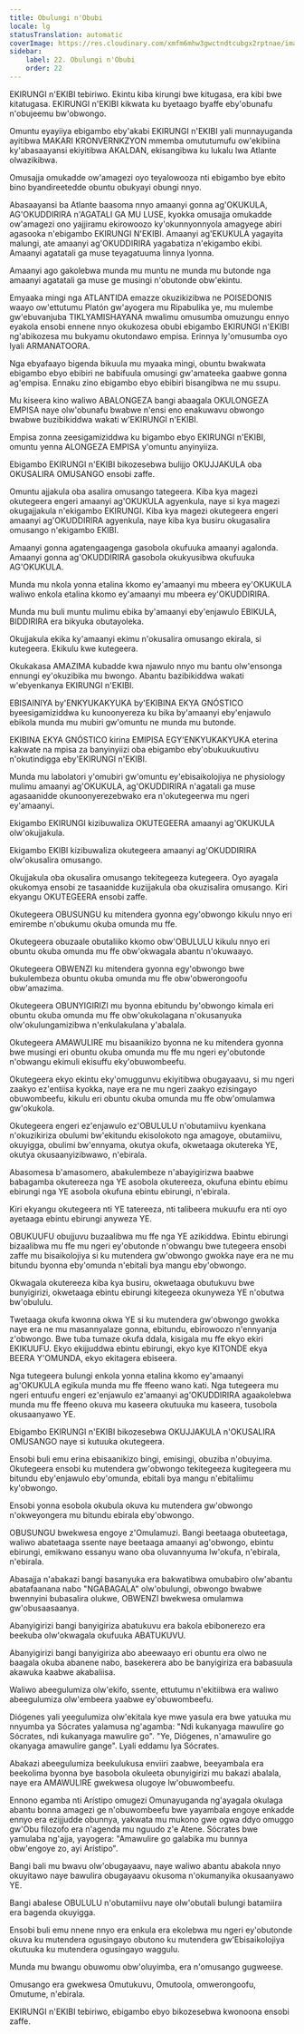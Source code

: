 ```yaml
---
title: Obulungi n'Obubi
locale: lg
statusTranslation: automatic
coverImage: https://res.cloudinary.com/xmfm6mhw3gwctndtcubgx2rptnae/image/upload/v1740337243/small_cover_educacion_fundamental_a051170f1c.webp
sidebar:
    label: 22. Obulungi n'Obubi
    order: 22
---
```

EKIRUNGI n'EKIBI tebiriwo. Ekintu kiba kirungi bwe kitugasa, era kibi bwe kitatugasa. EKIRUNGI n'EKIBI kikwata ku byetaago byaffe eby'obunafu n'obujeemu bw'obwongo.

Omuntu eyayiiya ebigambo eby'akabi EKIRUNGI n'EKIBI yali munnayuganda ayitibwa MAKARI KRONVERNKZYON mmemba omututumufu ow'ekibiina ky'abasaayansi ekiyitibwa AKALDAN, ekisangibwa ku lukalu lwa Atlante olwazikibwa.

Omusajja omukadde ow'amagezi oyo teyalowooza nti ebigambo bye ebito bino byandireetedde obuntu obukyayi obungi nnyo.

Abasaayansi ba Atlante baasoma nnyo amaanyi gonna ag'OKUKULA, AG'OKUDDIRIRA n'AGATALI GA MU LUSE, kyokka omusajja omukadde ow'amagezi ono yajjiramu ekirowoozo ky'okunnyonnyola amagyege abiri agasooka n'ebigambo EKIRUNGI N'EKIBI. Amaanyi ag'EKUKULA yagayita malungi, ate amaanyi ag'OKUDDIRIRA yagabatiza n'ekigambo ekibi. Amaanyi agatatali ga muse teyagatuuma linnya lyonna.

Amaanyi ago gakolebwa munda mu muntu ne munda mu butonde nga amaanyi agatatali ga muse ge musingi n'obutonde obw'ekintu.

Emyaaka mingi nga ATLANTIDA emazze okuzikizibwa ne POISEDONIS waayo ow'ettutumu Platón gw'ayogera mu Ripabulika ye, mu mulembe gw'ebuvanjuba TIKLYAMISHAYANA mwalimu omusumba omuzungu ennyo eyakola ensobi ennene nnyo okukozesa obubi ebigambo EKIRUNGI n'EKIBI ng'abikozesa mu bukyamu okutondawo empisa. Erinnya ly'omusumba oyo lyali ARMANATOORA.

Nga ebyafaayo bigenda bikuula mu myaaka mingi, obuntu bwakwata ebigambo ebyo ebibiri ne babifuula omusingi gw'amateeka gaabwe gonna ag'empisa. Ennaku zino ebigambo ebyo ebibiri bisangibwa ne mu ssupu.

Mu kiseera kino waliwo ABALONGEZA bangi abaagala OKULONGEZA EMPISA naye olw'obunafu bwabwe n'ensi eno enakuwavu obwongo bwabwe buzibikiddwa wakati w'EKIRUNGI n'EKIBI.

Empisa zonna zeesigamiziddwa ku bigambo ebyo EKIRUNGI n'EKIBI, omuntu yenna ALONGEZA EMPISA y'omuntu anyinyiiza.

Ebigambo EKIRUNGI n'EKIBI bikozesebwa bulijjo OKUJJAKULA oba OKUSALIRA OMUSANGO ensobi zaffe.

Omuntu ajjakula oba asalira omusango tategeera. Kiba kya magezi okutegeera engeri amaanyi ag'OKUKULA agyenkula, naye si kya magezi okugajjakula n'ekigambo EKIRUNGI. Kiba kya magezi okutegeera engeri amaanyi ag'OKUDDIRIRA agyenkula, naye kiba kya busiru okugasalira omusango n'ekigambo EKIBI.

Amaanyi gonna agatengaagenga gasobola okufuuka amaanyi agalonda. Amaanyi gonna ag'OKUDDIRIRA gasobola okukyusibwa okufuuka AG'OKUKULA.

Munda mu nkola yonna etalina kkomo ey'amaanyi mu mbeera ey'OKUKULA waliwo enkola etalina kkomo ey'amaanyi mu mbeera ey'OKUDDIRIRA.

Munda mu buli muntu mulimu ebika by'amaanyi eby'enjawulo EBIKULA, BIDDIRIRA era bikyuka obutayoleka.

Okujjakula ekika ky'amaanyi ekimu n'okusalira omusango ekirala, si kutegeera. Ekikulu kwe kutegeera.

Okukakasa AMAZIMA kubadde kwa njawulo nnyo mu bantu olw'ensonga ennungi ey'okuzibika mu bwongo. Abantu bazibikiddwa wakati w'ebyenkanya EKIRUNGI n'EKIBI.

EBISAINIYA by'ENKYUKAKYUKA by'EKIBINA EKYA GNÓSTICO byeesigamiziddwa ku kunoonyereza ku bika by'amaanyi eby'enjawulo ebikola munda mu mubiri gw'omuntu ne munda mu butonde.

EKIBINA EKYA GNÓSTICO kirina EMIPISA EGY'ENKYUKAKYUKA eterina kakwate na mpisa za banyinyiizi oba ebigambo eby'obukuukuutivu n'okutindigga eby'EKIRUNGI n'EKIBI.

Munda mu labolatori y'omubiri gw'omuntu ey'ebisaikolojiya ne physiology mulimu amaanyi ag'OKUKULA, ag'OKUDDIRIRA n'agatali ga muse agasaanidde okunoonyerezebwako era n'okutegeerwa mu ngeri ey'amaanyi.

Ekigambo EKIRUNGI kizibuwaliza OKUTEGEERA amaanyi ag'OKUKULA olw'okujjakula.

Ekigambo EKIBI kizibuwaliza okutegeera amaanyi ag'OKUDDIRIRA olw'okusalira omusango.

Okujjakula oba okusalira omusango tekitegeeza kutegeera. Oyo ayagala okukomya ensobi ze tasaanidde kuzijjakula oba okuzisalira omusango. Kiri ekyangu OKUTEGEERA ensobi zaffe.

Okutegeera OBUSUNGU ku mitendera gyonna egy'obwongo kikulu nnyo eri emirembe n'obukumu okuba omunda mu ffe.

Okutegeera obuzaale obutaliiko kkomo obw'OBULULU kikulu nnyo eri obuntu okuba omunda mu ffe obw'okwagala abantu n'okuwaayo.

Okutegeera OBWENZI ku mitendera gyonna egy'obwongo bwe bukulembeza obuntu okuba omunda mu ffe obw'obwerongoofu obw'amazima.

Okutegeera OBUNYIGIRIZI mu byonna ebitundu by'obwongo kimala eri obuntu okuba omunda mu ffe obw'okukolagana n'okusanyuka olw'okulungamizibwa n'enkulakulana y'abalala.

Okutegeera AMAWULIRE mu bisaanikizo byonna ne ku mitendera gyonna bwe musingi eri obuntu okuba omunda mu ffe mu ngeri ey'obutonde n'obwangu ekimuli ekisuffu eky'obuwombeefu.

Okutegeera ekyo ekintu eky'omuggunvu ekiyitibwa obugayaavu, si mu ngeri zaakyo ez'entiisa kyokka, naye era ne mu ngeri zaakyo ezisingayo obuwombeefu, kikulu eri obuntu okuba omunda mu ffe obw'omulamwa gw'okukola.

Okutegeera engeri ez'enjawulo ez'OBULULU n'obutamiivu kyenkana n'okuzikiriza obulumi bw'ekitundu ekisolokoto nga amagoye, obutamiivu, okuyigga, obulimi bw'ennyama, okutya okufa, okwetaaga okutereka YE, okutya okusaanyizibwawo, n'ebirala.

Abasomesa b'amasomero, abakulembeze n'abayigirizwa baabwe babagamba okutereeza nga YE asobola okutereeza, okufuna ebintu ebimu ebirungi nga YE asobola okufuna ebintu ebirungi, n'ebirala.

Kiri ekyangu okutegeera nti YE tatereeza, nti talibeera mukuufu era nti oyo ayetaaga ebintu ebirungi anyweza YE.

OBUKUUFU obujjuvu buzaalibwa mu ffe nga YE azikiddwa. Ebintu ebirungi bizaalibwa mu ffe mu ngeri ey'obutonde n'obwangu bwe tutegeera ensobi zaffe mu bisaikolojiya si ku mutendera gw'obwongo gwokka naye era ne mu bitundu byonna eby'omunda n'ebitali bya mangu eby'obwongo.

Okwagala okutereeza kiba kya busiru, okwetaaga obutukuvu bwe bunyigirizi, okwetaaga ebintu ebirungi kitegeeza okunyweza YE n'obutwa bw'obululu.

Twetaaga okufa kwonna okwa YE si ku mutendera gw'obwongo gwokka naye era ne mu masannyalaze gonna, ebitundu, ebirowoozo n'ennyanja z'obwongo. Bwe tuba tumaze okufa ddala, kisigala mu ffe ekyo ekiri EKIKUUFU. Ekyo ekijjuddwa ebintu ebirungi, ekyo kye KITONDE ekya BEERA Y'OMUNDA, ekyo ekitagera ebiseera.

Nga tutegeera bulungi enkola yonna etalina kkomo ey'amaanyi ag'OKUKULA egikula munda mu ffe ffeeno wano kati. Nga tutegeera mu ngeri entuufu engeri ez'enjawulo ez'amaanyi ag'OKUDDIRIRA agaakolebwa munda mu ffe ffeeno okuva mu kaseera okutuuka mu kaseera, tusobola okusaanyawo YE.

Ebigambo EKIRUNGI n'EKIBI bikozesebwa OKUJJAKULA n'OKUSALIRA OMUSANGO naye si kutuuka okutegeera.

Ensobi buli emu erina ebisaanikizo bingi, emisingi, obuziba n'obuyima. Okutegeera ensobi ku mutendera gw'obwongo tekitegeeza kugitegeera mu bitundu eby'enjawulo eby'omunda, ebitali bya mangu n'ebitaliimu ky'obwongo.

Ensobi yonna esobola okubula okuva ku mutendera gw'obwongo n'okweyongera mu bitundu ebirala eby'obwongo.

OBUSUNGU bwekwesa engoye z'Omulamuzi. Bangi beetaaga obuteetaga, waliwo abatetaaga ssente naye beetaaga amaanyi ag'obwongo, ebintu ebirungi, emikwano essanyu wano oba oluvannyuma lw'okufa, n'ebirala, n'ebirala.

Abasajja n'abakazi bangi basanyuka era bakwatibwa omubabiro olw'abantu abatafaanana nabo "NGABAGALA" olw'obulungi, obwongo bwabwe bwennyini bubasalira olukwe, OBWENZI bwekwesa omulamwa gw'obusaasaanya.

Abanyigirizi bangi banyigiriza abatukuvu era bakola ebibonerezo era beekuba olw'okwagala okufuuka ABATUKUVU.

Abanyigirizi bangi banyigiriza abo abeewaayo eri obuntu era olwo ne baagala okuba abanene nabo, basekerera abo be banyigiriza era babasuula akawuka kaabwe akabaliisa.

Waliwo abeegulumiza olw'ekifo, ssente, ettutumu n'ekitiibwa era waliwo abeegulumiza olw'embeera yaabwe ey'obuwombeefu.

Diógenes yali yeegulumiza olw'ekitala kye mwe yasula era bwe yatuuka mu nnyumba ya Sócrates yalamusa ng'agamba: "Ndi kukanyaga mawulire go Sócrates, ndi kukanyaga mawulire go". "Ye, Diógenes, n'amawulire go okanyaga amawulire gange". Lyali eddamu lya Sócrates.

Abakazi abeegulumiza beekulukusa enviiri zaabwe, beeyambala era beekolima byonna bye basobola okuleeta obunyigirizi mu bakazi abalala, naye era AMAWULIRE gwekwesa olugoye lw'obuwombeefu.

Ennono egamba nti Arístipo omugezi Omunayuganda ng'ayagala okulaga abantu bonna amagezi ge n'obuwombeefu bwe yayambala engoye enkadde ennyo era ezijjudde obunnya, yakwata mu mukono gwe ogwa ddyo omuggo gw'Obu filozofo era n'agenda mu nguudo z'e Atene. Sócrates bwe yamulaba ng'ajja, yayogera: "Amawulire go galabika mu bunnya obw'engoye zo, ayi Arístipo".

Bangi bali mu bwavu olw'obugayaavu, naye waliwo abantu abakola nnyo okuyitawo naye bawulira obugayaavu okusoma n'okumanyika okusaanyawo YE.

Bangi abalese OBULULU n'obutamiivu naye olw'obutali bulungi batamiira era bagenda okuyigga.

Ensobi buli emu nnene nnyo era enkula era ekolebwa mu ngeri ey'obutonde okuva ku mutendera ogusingayo obutono ku mutendera gw'Ebisaikolojiya okutuuka ku mutendera ogusingayo waggulu.

Munda mu bwangu obuwomu obw'oluyimba, era n'omusango gugweese.

Omusango era gwekwesa Omutukuvu, Omutoola, omwerongoofu, Omutume, n'ebirala.

EKIRUNGI n'EKIBI tebiriwo, ebigambo ebyo bikozesebwa kwonoona ensobi zaffe.

